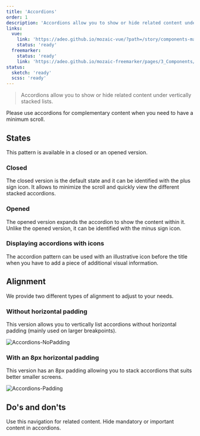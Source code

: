 ```yaml
---
title: 'Accordions'
order: 1
description: 'Accordions allow you to show or hide related content under vertically stacked lists'
links: 
  vue:
    link: 'https://adeo.github.io/mozaic-vue/?path=/story/components-maccordion--try-it'
    status: 'ready'
  freemarker:
    status: 'ready'
    link: 'https://adeo.github.io/mozaic-freemarker/pages/3_Components/accordion/'
status:
  sketch: 'ready'
  scss: 'ready'
---
```


> Accordions allow you to show or hide related content under vertically stacked lists.

<Preview path="stacked" nude/>

  <Highlight theme="tips" title="When to use">

  Please use accordions for complementary content when you need to have a minimum scroll.

  </Highlight>

## States

This pattern is available in a closed or an opened version.

### Closed

The closed version is the default state and it can be identified with the plus sign icon. It allows to minimize the scroll and quickly view the different stacked accordions.

<Preview path="basic" nude/>

### Opened

The opened version expands the accordion to show the content within it. Unlike the opened version, it can be identified with the minus sign icon.

<Preview path="open" nude/>

### Displaying accordions with icons

The accordion pattern can be used with an illustrative icon before the title when you have to add a piece of additional visual information.

<Preview path="icon" nude/>

## Alignment

We provide two different types of alignment to adjust to your needs.

### Without horizontal padding

This version allows you to vertically list accordions without horizontal padding (mainly used on larger breakpoints).

![Accordions-NoPadding](Accordions-NoPadding--Zoning.png)

### With an 8px horizontal padding

This version has an 8px padding allowing you to stack accordions that suits better smaller screens.

![Accordions-Padding](Accordions-Padding--Zoning.png)

## Do's and don'ts

<HintItem>Use this navigation for related content.</HintItem>
<HintItem dont>Hide mandatory or important content in accordions.</HintItem>
